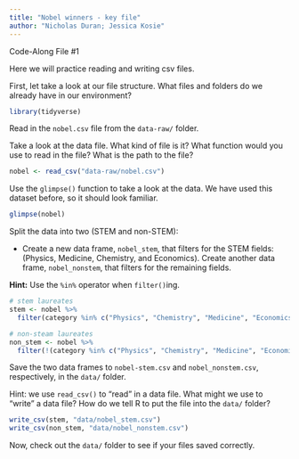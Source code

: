```yaml
---
title: "Nobel winners - key file"
author: "Nicholas Duran; Jessica Kosie"
---
```


Code-Along File #1

Here we will practice reading and writing csv files.

First, let take a look at our file structure. What files and folders do we already have in our environment?

```r

library(tidyverse)

```

Read in the `nobel.csv` file from the `data-raw/` folder.

Take a look at the data file. What kind of file is it? What function would you use to read in the file? What is the path to the file?

```r

nobel <- read_csv("data-raw/nobel.csv")

```

Use the `glimpse()` function to take a look at the data. We have used this dataset before, so it should look familiar.

```r

glimpse(nobel)

```

Split the data into two (STEM and non-STEM):

  - Create a new data frame, `nobel_stem`, that filters for the STEM fields: (Physics, Medicine, Chemistry, and Economics).
Create another data frame, `nobel_nonstem`, that filters for the remaining fields.

**Hint:** Use the `%in%` operator when `filter()`ing.

```r

# stem laureates
stem <- nobel %>%
  filter(category %in% c("Physics", "Chemistry", "Medicine", "Economics"))

# non-steam laureates
non_stem <- nobel %>%
  filter(!(category %in% c("Physics", "Chemistry", "Medicine", "Economics")))

```

Save the two data frames to `nobel-stem.csv` and `nobel_nonstem.csv`, respectively, in the  `data/` folder.

Hint: we use `read_csv()` to "read" in a data file. What might we use to "write" a data file? How do we tell R to put the file into the `data/` folder?

```r

write_csv(stem, "data/nobel_stem.csv")
write_csv(non_stem, "data/nobel_nonstem.csv")

```

Now, check out the `data/` folder to see if your files saved correctly.

